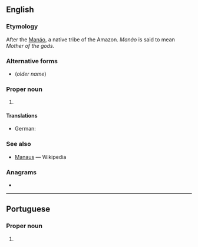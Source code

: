 {{also|manaus}}
==English==

===Etymology===
After the [[Manáo]], a native {{etyl|arw|en}} tribe of the Amazon. ''Manáo'' is said to mean ''Mother of the gods''.

===Alternative forms===
* {{l|en|Manáos}} (''older name'')

===Proper noun===
{{en-proper noun}}

# {{place:Brazil/state capital|en|state=Amazonas}}

====Translations====
{{trans-top|capital of Amazonas}}
* German: {{t+|de|Manaus}}
{{trans-mid}}
{{trans-bottom}}

===See also===
* [[w:Manaus|Manaus]] — Wikipedia

===Anagrams===
* {{anagrams|en|Aumans|Umanas|samanu}}

----

==Portuguese==

===Proper noun===
{{pt-proper noun}}

# {{place:Brazil/state capital|pt|state=Amazonas}}